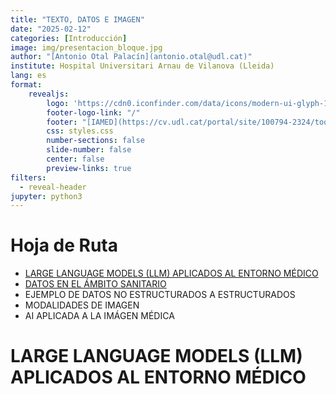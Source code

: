 ---
title: "TEXTO, DATOS E IMAGEN"
date: "2025-02-12"
categories: [Introducción]
image: img/presentacion_bloque.jpg
author: "[Antonio Otal Palacín](antonio.otal@udl.cat)"
institute: Hospital Universitari Arnau de Vilanova (Lleida)
lang: es
format: 
    revealjs:
        logo: 'https://cdn0.iconfinder.com/data/icons/modern-ui-glyph-1/64/modern-ui-glyph-1-03-512.png'
        footer-logo-link: "/"
        footer: "[IAMED](https://cv.udl.cat/portal/site/100794-2324/tool/3d5c2c81-a50b-43ce-a0bf-ecbfd152350b)"
        css: styles.css
        number-sections: false
        slide-number: false
        center: false
        preview-links: true
filters:
  - reveal-header        
jupyter: python3   
---

# Hoja de Ruta
- [LARGE LANGUAGE MODELS (LLM) APLICADOS AL ENTORNO MÉDICO](/posts/Presentaciones/LLMs.html)
- [DATOS EN EL ÁMBITO SANITARIO](/posts/Presentaciones/Datos_1.html)
- EJEMPLO DE DATOS NO ESTRUCTURADOS A ESTRUCTURADOS
- MODALIDADES DE IMAGEN
- AI APLICADA A LA IMÁGEN MÉDICA

# LARGE LANGUAGE MODELS (LLM) APLICADOS AL ENTORNO MÉDICO
